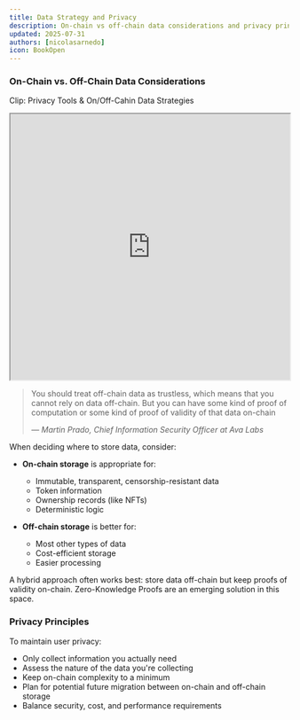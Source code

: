 ```yaml
---
title: Data Strategy and Privacy
description: On-chain vs off-chain data considerations and privacy principles
updated: 2025-07-31
authors: [nicolasarnedo]
icon: BookOpen
---
```


### On-Chain vs. Off-Chain Data Considerations

Clip: Privacy Tools & On/Off-Cahin Data Strategies

<div style={{ margin: '2rem 0' }}>
  <iframe 
    src="https://drive.google.com/file/d/1iw9SqMzU3nDRJYjUXfUQ1E506k_3Uev6/preview" 
    width="100%" 
    height="480" 
    allow="autoplay"
    style={{ border: 'none', borderRadius: '8px' }}
  ></iframe>
</div> 

<blockquote className="quote-card">
  <p>You should treat off-chain data as trustless, which means that you cannot rely on data off-chain. But you can have some kind of proof of computation or some kind of proof of validity of that data on-chain</p>
  <cite>— Martin Prado, Chief Information Security Officer at Ava Labs</cite>
</blockquote>

When deciding where to store data, consider:

- **On-chain storage** is appropriate for:
  - Immutable, transparent, censorship-resistant data
  - Token information
  - Ownership records (like NFTs)
  - Deterministic logic

- **Off-chain storage** is better for:
  - Most other types of data
  - Cost-efficient storage
  - Easier processing

A hybrid approach often works best: store data off-chain but keep proofs of validity on-chain. Zero-Knowledge Proofs are an emerging solution in this space.

### Privacy Principles

To maintain user privacy:
- Only collect information you actually need
- Assess the nature of the data you're collecting
- Keep on-chain complexity to a minimum
- Plan for potential future migration between on-chain and off-chain storage
- Balance security, cost, and performance requirements
